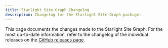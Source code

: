 ```yaml
---
title: Starlight Site Graph Changelog
description: Changelog for the Starlight Site Graph package.
---
```



This page documents the changes made to the Starlight Site Graph.
For the most up-to-date information, refer to the changelog of the individual releases on the [GitHub releases page](https://github.com/Fevol/starlight-site-graph/releases).

<Changelog />
